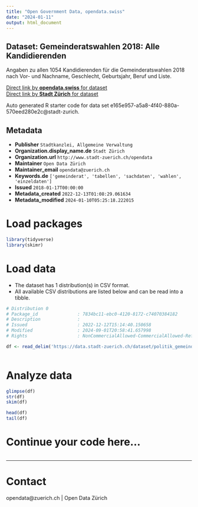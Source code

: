 ```yaml
---
title: "Open Government Data, opendata.swiss"
date: "2024-01-11"
output: html_document
---
```


## Dataset: Gemeinderatswahlen 2018: Alle Kandidierenden

Angaben zu allen 1054 Kandidierenden für die Gemeinderatswahlen 2018 nach Vor- und Nachname, Geschlecht, Geburtsjahr, Beruf und Liste.

[Direct link by **opendata.swiss** for dataset](https://opendata.swiss/de/dataset/gemeinderatswahlen-2018-alle-kandidierenden1)<br>
[Direct link by **Stadt Zürich** for dataset](https://data.stadt-zuerich.ch/dataset/politik_gemeinderatswahlen_2018_kandidierende)

Auto generated R starter code for data set e165e957-a5a8-4f40-880a-570eed280e2c@stadt-zurich.

## Metadata

- **Publisher** `Stadtkanzlei, Allgemeine Verwaltung`
- **Organization.display_name.de** `Stadt Zürich`
- **Organization.url** `http://www.stadt-zuerich.ch/opendata`
- **Maintainer** `Open Data Zürich`
- **Maintainer_email** `opendata@zuerich.ch`
- **Keywords.de** `['gemeinderat', 'tabellen', 'sachdaten', 'wahlen', 'einzeldaten']`
- **Issued** `2018-01-17T00:00:00`
- **Metadata_created** `2022-12-13T01:08:29.061634`
- **Metadata_modified** `2024-01-10T05:25:18.222015`


# Load packages

```r

library(tidyverse)
library(skimr)

```

# Load data

-   The dataset has 1 distribution(s) in CSV format.
-   All available CSV distributions are listed below and can be read into a tibble.

```r

# Distribution 0
# Package_id               : 7834bc11-ebc0-4120-8172-c74070384182
# Description              : 
# Issued                   : 2022-12-12T15:14:40.150658
# Modified                 : 2024-09-01T20:58:41.657998
# Rights                   : NonCommercialAllowed-CommercialAllowed-ReferenceNotRequired

df <- read_delim('https://data.stadt-zuerich.ch/dataset/politik_gemeinderatswahlen_2018_kandidierende/download/gemeinderatswahlen_2018_kandidierende.csv')



```

# Analyze data

```r

glimpse(df)
str(df)
skim(df)

head(df)
tail(df)

```

# Continue your code here...

```r

```

------------------------------------------------------------------------

# Contact

opendata@zuerich.ch | Open Data Zürich
